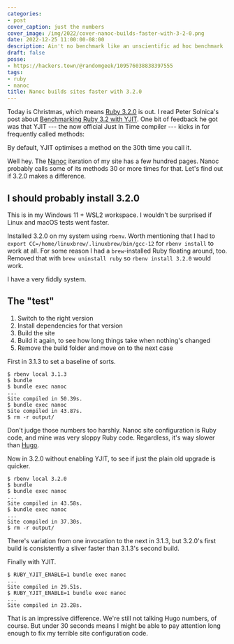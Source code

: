 ```yaml
---
categories:
- post
cover_caption: just the numbers
cover_image: /img/2022/cover-nanoc-builds-faster-with-3-2-0.png
date: 2022-12-25 11:00:00-08:00
description: Ain't no benchmark like an unscientific ad hoc benchmark
draft: false
posse:
- https://hackers.town/@randomgeek/109576038838397555
tags:
- ruby
- nanoc
title: Nanoc builds sites faster with 3.2.0
---
```


[ruby-32]: https://www.ruby-lang.org/en/news/2022/12/25/ruby-3-2-0-released/
[nanoc]: https://nanoc.app
[benchmarking]: https://www.solnic.dev/p/benchmarking-ruby-32-with-yjit

Today is Christmas, which means [Ruby 3.2.0][ruby-32] is out.
I read Peter Solnica's post about [Benchmarking Ruby 3.2 with
YJIT][benchmarking].
One bit of feedback he got was that YJIT --- the now official Just In Time
compiler --- kicks in for frequently called methods:

<Quote
  from="Noah Gibbs"
  cite="https://ruby.social/@codefolio/109573860732354569">
By default, YJIT optimises a method on the 30th time you call it.
</Quote>

Well hey.
The [Nanoc][nanoc] iteration of my site has a few hundred pages.
Nanoc probably calls some of its methods 30 or more times for that.
Let's find out if 3.2.0 makes a difference.

## I should probably install 3.2.0

This is in my Windows 11 + WSL2 workspace.
I wouldn't be surprised if Linux and macOS tests went faster.

Installed 3.2.0 on my system using `rbenv`.
Worth mentioning that I had to `export CC=/home/linuxbrew/.linuxbrew/bin/gcc-12`
for `rbenv install` to work at all.
For some reason I had a `brew`-installed Ruby floating around, too.
Removed that with `brew uninstall ruby` so `rbenv install 3.2.0` would work.

I have a very fiddly system.

## The "test"

1. Switch to the right version
2. Install dependencies for that version
3. Build the site
4. Build it again, to see how long things take when nothing's changed
5. Remove the build folder and move on to the next case

First in 3.1.3 to set a baseline of sorts.

```console
$ rbenv local 3.1.3
$ bundle
$ bundle exec nanoc
...
Site compiled in 50.39s.
$ bundle exec nanoc
Site compiled in 43.87s.
$ rm -r output/
```

[hugo]: https://gohugo.io

Don't judge those numbers too harshly.
Nanoc site configuration is Ruby code, and mine was very sloppy Ruby code.
Regardless, it's way slower than [Hugo][hugo].

Now in 3.2.0 without enabling YJIT, to see if just the plain old upgrade is
quicker.

```console
$ rbenv local 3.2.0
$ bundle
$ bundle exec nanoc
...
Site compiled in 43.58s.
$ bundle exec nanoc
...
Site compiled in 37.30s.
$ rm -r output/
```

There's variation from one invocation to the next in 3.1.3, but 3.2.0's first build
is consistently a sliver faster than 3.1.3's second build.

Finally with YJIT.

```console
$ RUBY_YJIT_ENABLE=1 bundle exec nanoc
...
Site compiled in 29.51s.
$ RUBY_YJIT_ENABLE=1 bundle exec nanoc
...
Site compiled in 23.28s.
```

That is an impressive difference.
We're still not talking Hugo numbers, of course.
But under 30 seconds means I might be able to pay attention long enough to fix
my terrible site configuration code.
